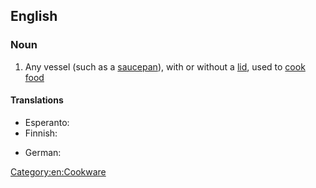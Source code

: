 ==English==

===Noun===
{{en-noun|sg=[[cooking]] [[pot]]}}

# Any vessel (such as a [[saucepan]]), with or without a [[lid]], used to [[cook]] [[food]]

====Translations====
{{trans-top|any cooking vessel}}
* Esperanto: {{t-|eo|kuirpoto|xs=Esperanto}}
* Finnish: {{t+|fi|keittoastia}}
{{trans-mid}}
* German: {{t+|de|Kochtopf|m}}
{{trans-bottom}}

[[Category:en:Cookware]]